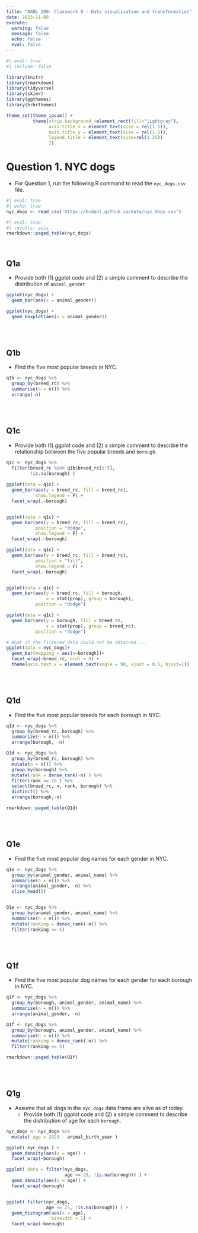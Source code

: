 ```yaml
---
title: "DANL 200: Classwork 9 - Data visualization and transformation"
date: 2023-11-08
execute: 
  warning: false
  message: false
  echo: false
  eval: false
---
```

```r
#| eval: true
#| include: false

library(knitr)
library(rmarkdown)
library(tidyverse)
library(skimr)
library(ggthemes)
library(hrbrthemes)

theme_set(theme_ipsum() +
          theme(strip.background =element_rect(fill="lightgray"),
                axis.title.x = element_text(size = rel(1.5)),
                axis.title.y = element_text(size = rel(1.5)),
                legend.title = element_text(size=rel(1.25))
                ))
```

# Question 1. NYC dogs

- For Question 1, run the following R command to read the `nyc_dogs.csv` file.

```r
#| eval: true
#| echo: true
nyc_dogs <- read_csv('https://bcdanl.github.io/data/nyc_dogs.csv')
```


```r
#| eval: true
#| results: asis
rmarkdown::paged_table(nyc_dogs) 
```


<br>

## Q1a

- Provide both (1) ggplot code and (2) a simple comment to describe the distribution of `animal_gender`

```r
ggplot(nyc_dogs) +
  geom_bar(aes(x = animal_gender))

ggplot(nyc_dogs) +
  geom_boxplot(aes(x = animal_gender))
```

<!-- -   There are more male dogs than female dogs. -->

<!-- -   There are more male dogs than female dogs in each borough. -->

<br><br>

## Q1b

- Find the five most popular breeds in NYC.

```r
q1b <- nyc_dogs %>% 
  group_by(breed_rc) %>% 
  summarise(n = n()) %>% 
  arrange(-n) 

```

<!-- 1 Unknown 54586 2 Yorkshire Terrier 30379 3 Labrador (or Crossbreed) 28399 4 Shih Tzu 27407 5 Pit Bull (or Mix) 24393 6 Chihuahua 21211 -->

<br><br>

## Q1c

- Provide both (1) ggplot code and (2) a simple comment to describe the relationship between the five popular breeds and `borough`. 

```r
q1c <- nyc_dogs %>% 
  filter(breed_rc %in% q1b$breed_rc[1:5],
         !is.na(borough) ) 
  
ggplot(data = q1c) +
  geom_bar(aes(y = breed_rc, fill = breed_rc),
           show.legend = F) +
  facet_wrap(.~borough)


ggplot(data = q1c) +
  geom_bar(aes(y = breed_rc, fill = breed_rc),
           position = "dodge",
           show.legend = F) +
  facet_wrap(.~borough)

ggplot(data = q1c) +
  geom_bar(aes(y = breed_rc, fill = breed_rc),
           position = "fill",
           show.legend = F) +
  facet_wrap(.~borough)


ggplot(data = q1c) +
  geom_bar(aes(y = breed_rc, fill = borough, 
               x = stat(prop), group = borough), 
           position = "dodge") 

ggplot(data = q1c) +
  geom_bar(aes(y = borough, fill = breed_rc, 
               x = stat(prop), group = breed_rc), 
           position = "dodge")

```

```r
# What if the filtered data could not be obtained ... 
ggplot(data = nyc_dogs)+
  geom_bar(mapping = aes(x=borough))+
  facet_wrap(~breed_rc, ncol = 4) +
  theme(axis.text.x = element_text(angle = 90, vjust = 0.5, hjust=1))  # optional
```

<br><br>

## Q1d

- Find the five most popular breeds for each borough in NYC.

```r
q1d <- nyc_dogs %>% 
  group_by(breed_rc, borough) %>% 
  summarize(n = n()) %>% 
  arrange(borough, -n)

Q1d <- nyc_dogs %>% 
  group_by(breed_rc, borough) %>% 
  mutate(n = n()) %>% 
  group_by(borough) %>% 
  mutate(rank = dense_rank(-n) ) %>% 
  filter(rank <= 10 ) %>% 
  select(breed_rc, n, rank, borough) %>% 
  distinct() %>% 
  arrange(borough,-n)
```

```r
rmarkdown::paged_table(Q1d) 
```

<br><br>

## Q1e

- Find the five most popular dog names for each gender in NYC.

```r
q1e <- nyc_dogs %>% 
  group_by(animal_gender, animal_name) %>% 
  summarise(n = n()) %>% 
  arrange(animal_gender, -n) %>% 
  slice_head(5)


Q1e <- nyc_dogs %>% 
  group_by(animal_gender, animal_name) %>% 
  summarise(n = n()) %>% 
  mutate(ranking = dense_rank(-n)) %>% 
  filter(ranking <= 5)


```

<br><br>

## Q1f

- Find the five most popular dog names for each gender for each borough in NYC.

```r
q1f <- nyc_dogs %>% 
  group_by(borough, animal_gender, animal_name) %>% 
  summarise(n = n()) %>% 
  arrange(animal_gender, -n)

Q1f <- nyc_dogs %>% 
  group_by(borough, animal_gender, animal_name) %>% 
  summarise(n = n()) %>% 
  mutate(ranking = dense_rank(-n)) %>% 
  filter(ranking <= 5)


```

```r
rmarkdown::paged_table(Q1f) 
```

<br><br>

## Q1g

- Assume that all dogs in the `nyc_dogs` data frame are alive as of today.
  - Provide both (1) ggplot code and (2) a simple comment to describe the distribution of age for each `borough`.

```r
nyc_dogs <- nyc_dogs %>% 
  mutate( age = 2023 - animal_birth_year )

ggplot( nyc_dogs ) +
  geom_density(aes(x = age)) + 
  facet_wrap(~borough)

ggplot( data = filter(nyc_dogs, 
                      age <= 25, !is.na(borough)) ) +
  geom_density(aes(x = age)) + 
  facet_wrap(~borough)


ggplot( filter(nyc_dogs, 
               age <= 25, !is.na(borough)) ) +
  geom_histogram(aes(x = age), 
                 binwidth = 1) + 
  facet_wrap(~borough)

```

<!-- Add some comments here .... -->

<br><br><br>
